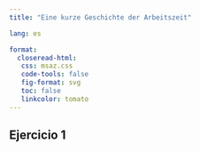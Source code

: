 ```yaml
---
title: "Eine kurze Geschichte der Arbeitszeit"

lang: es

format: 
  closeread-html:
   css: msaz.css
   code-tools: false
   fig-format: svg
   toc: false
   linkcolor: tomato
---
```

     
## Ejercicio 1